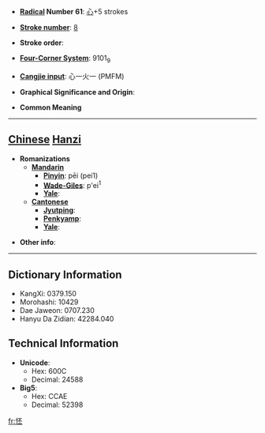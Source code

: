 * '''[[Wiktionary:Chinese radical index| Radical]] Number 61''': [[Wiktionary:Chinese radical index 心|心]]+5 strokes

* '''[[Wiktionary:Chinese total strokes index|Stroke number]]''': [[Wiktionary:Chinese total strokes index 8|8]]

* '''Stroke order''': 

* '''[[Wiktionary:Chinese four corner index|Four-Corner System]]''': 9101<sub>9</sub>

* '''[[Wiktionary:Chinese Cangjie index|Cangjie input]]''': 心一火一 (PMFM)

* '''Graphical Significance and Origin''': 

* '''Common Meaning'''

----

== [[Chinese]] [[Hanzi]] ==

* '''Romanizations'''
** '''[[Mandarin]]'''
*** '''[[Pinyin]]''': pēi (pei1)
*** '''[[Wade-Giles]]''': p'ei<sup>1</sup>
*** '''[[Yale]]''': 
** '''[[Cantonese]]'''
*** '''[[Jyutping]]''':
*** '''[[Penkyamp]]''': 
*** '''[[Yale]]''': 

* '''Other info''': 

----

== Dictionary Information ==

* KangXi: 0379.150
* Morohashi: 10429
* Dae Jaweon: 0707.230
* Hanyu Da Zidian: 42284.040

== Technical Information ==

* '''Unicode''':
** Hex: 600C
** Decimal: 24588
* '''Big5''':
** Hex: CCAE
** Decimal: 52398

[[fr:怌]]